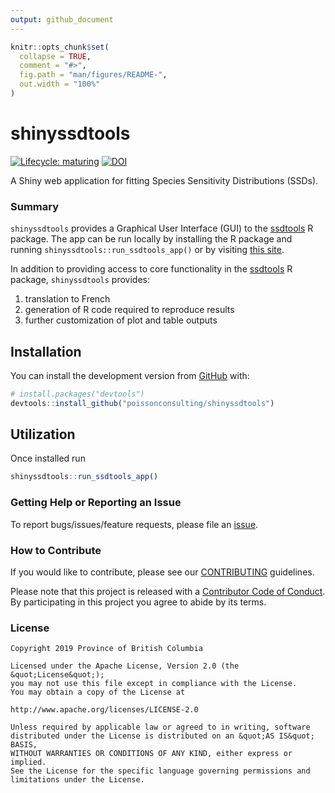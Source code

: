 ```yaml
---
output: github_document
---
```


<!-- README.md is generated from README.Rmd. Please edit that file -->

```r
knitr::opts_chunk$set(
  collapse = TRUE,
  comment = "#>",
  fig.path = "man/figures/README-",
  out.width = "100%"
)
```

# shinyssdtools

<!-- badges: start -->
[![Lifecycle: maturing](https://img.shields.io/badge/Lifecycle-Maturing-007EC6)](https://github.com/bcgov/repomountie/blob/master/doc/lifecycle-badges.md)
[![DOI](https://joss.theoj.org/papers/10.21105/joss.02848/status.svg)](https://doi.org/10.21105/joss.02848)
<!-- badges: end -->

A Shiny web application for fitting Species Sensitivity Distributions (SSDs). 

### Summary

`shinyssdtools` provides a Graphical User Interface (GUI) to the [ssdtools](https://cran.r-project.org/package=ssdtools) R package. The app can be run locally by installing the R package and running `shinyssdtools::run_ssdtools_app()` or by visiting [this site](https://bcgov-env.shinyapps.io/ssdtools/).

In addition to providing access to core functionality in the [ssdtools](https://cran.r-project.org/package=ssdtools) R package, `shinyssdtools` provides:  

1. translation to French 
2. generation of R code required to reproduce results
3. further customization of plot and table outputs

## Installation

You can install the development version from [GitHub](https://github.com/) with:

``` r
# install.packages("devtools")
devtools::install_github("poissonconsulting/shinyssdtools")
```

## Utilization

Once installed run

```r
shinyssdtools::run_ssdtools_app()
```

### Getting Help or Reporting an Issue

To report bugs/issues/feature requests, please file an [issue](https://github.com/bcgov/ssdtools-shiny/issues/).

### How to Contribute

If you would like to contribute, please see our [CONTRIBUTING](CONTRIBUTING.md) guidelines.

Please note that this project is released with a [Contributor Code of Conduct](CODE_OF_CONDUCT.md). By participating in this project you agree to abide by its terms.

### License

```
Copyright 2019 Province of British Columbia

Licensed under the Apache License, Version 2.0 (the &quot;License&quot;);
you may not use this file except in compliance with the License.
You may obtain a copy of the License at

http://www.apache.org/licenses/LICENSE-2.0

Unless required by applicable law or agreed to in writing, software distributed under the License is distributed on an &quot;AS IS&quot; BASIS,
WITHOUT WARRANTIES OR CONDITIONS OF ANY KIND, either express or implied.
See the License for the specific language governing permissions and limitations under the License.
```
